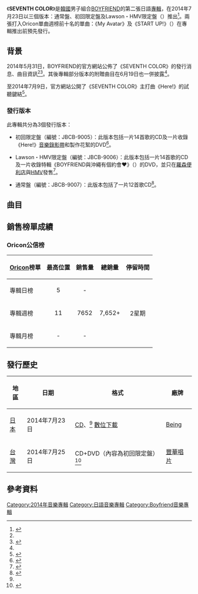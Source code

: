 {{Infobox album <!-- See Wikipedia:WikiProject Albums -->
| Name        = SEVENTH COLOR
| Type        = 錄音室專輯
| Artist      = [[Boyfriend_(男子團體)|BOYFRIEND]]
| Cover       = BOYFRIEND SEVENTH COLOR.jpg
| Border      = 
| Caption     = 通常盤封面
| Released    = {{Start date|2014|7|23}}
| Recorded    = 2014年
| Genre       = [[日語流行音樂|日語流行音樂]]
| Length      = 51:22
| Label       = [[Being_(公司)|Being]]
| Language    = [[日語|日語]]
| Producer    = [[Tokiko_Nishimuro|Tokiko Nishimuro]]
| Chart position = * 日榜最高排名第5位<ref name="Oricon1">{{cite web|title=Group Boyfriend's Popularity In Japan Heats Up With New Album And Ranks High On Oricon Chart|url=http://www.kpopstarz.com/articles/101588/20140730/group-boyfriends-popularity-in-japan-heats-up-with-new-album-and-ranks-high-on-oricon-chart.htm|work=kpopstarz|date=2014年7月23日|accessdate=2014年9月30日|language=en|archive-date=2014年10月6日|archive-url=https://web.archive.org/web/20141006073653/http://www.kpopstarz.com/articles/101588/20140730/group-boyfriends-popularity-in-japan-heats-up-with-new-album-and-ranks-high-on-oricon-chart.htm|dead-url=no}}</ref><small>（[[Oricon公信榜|Oricon]]）</small>
* 週間最高排名第11位<small>（[[Oricon公信榜|Oricon]]）</small> 
| Last album  = [[Obsession_(Boyfriend专辑)|OBSESSION]]<br>（2014年）
| This album  = '''SEVENTH COLOR'''<br>（2014年）
| Next album  = [[WITCH|WITCH]]<br>（2014年）
| Misc        = {{singles
  | Promo          = yes
  | Name           = WAVE
  | Type           = studio
  | Single 1       = [[My_Avatar|My Avatar]]
  | Single 1 date  = {{Start date|2014|3|26}}
  | Single 2       = {{link-en|START UP!|Startup!}}
  | Single 2 date  = {{Start date|2014|5|28}}
  }}
}}

《'''SEVENTH COLOR'''》是[[韓國|韓國]]男子組合[[Boyfriend_(男子團體)|BOYFRIEND]]的第二張日語[[專輯|專輯]]，在2014年7月23日以三個版本：通常盤、初回限定盤及Lawson・HMV限定盤（{{lang-ja|ローソン・HMV限定盤}}）推出<ref name="list">{{cite web |title=BOYFRIEND 2nd ALBUM 「SEVENTH COLOR」 2014年7月23日(水) リリース決定!! |url=http://boyfriend-jp.com/news/140531.html |website=boyfriend-jp.com |date=2014-05-31 |accessdate=2014-09-30 |language=ja |deadurl=yes |archiveurl=https://web.archive.org/web/20141006093315/http://boyfriend-jp.com/news/140531.html |archivedate=2014-10-06 }}</ref>。兩張打入Oricon單曲週榜前十名的單曲：《My Avatar》及《START UP!》（{{lang-ja|スタートアップ!}}）在專輯推出前預先發行。

==背景==
2014年5月31日，BOYFRIEND的官方網站公佈了《SEVENTH COLOR》的發行消息、曲目資訊<ref name="list"/><ref>{{cite web|url=http://natalie.mu/music/news/118013|title=BOYFRIEND単独公演でアルバム告知、新曲＆ソロ曲も披露|date=2014-06-02|work=|publisher=[[Natalie_(網站)|Natalie.mu]]|accessdate=2014-09-30|language=ja|archive-date=2014-10-06|archive-url=https://web.archive.org/web/20141006111503/http://natalie.mu/music/news/118013|dead-url=no}}</ref>。其後專輯部分版本的附贈曲目在6月19日也一併披露<ref name="list"/>。

至2014年7月9日，官方網站公開了《SEVENTH COLOR》主打曲《Here!》的試聽鍵結<ref>{{cite web|title=BOYFRIEND 2nd ALBUM「SEVENTH COLOR」から「Here!」着うた(R)先行配信決定！期間限定特典あり!!|url=http://boyfriend-jp.com/news/chakuuta140708.html|website=boyfriend-jp.com|date=2014-08-22|accessdate=2014-08-28|language=ja|deadurl=yes|archiveurl=https://web.archive.org/web/20141006094901/http://boyfriend-jp.com/news/chakuuta140708.html|archivedate=2014-10-06}}</ref>。

===發行版本===
此專輯共分為3個發行版本：

*初回限定盤（編號：JBCB-9005）：此版本包括一片14首歌的CD及一片收錄《Here!》[[音樂錄影帶|音樂錄影帶]]和製作花絮的DVD<ref name="sp">{{cite web|url=http://www.bgv.jp/shop/detail_shop.php?item_id=5104|title=BOYFRIEND｜SEVENTH COLOR【初回限定盤】｜Musing｜Being｜CD｜DVD｜グッズ｜チケット｜楽曲｜映像｜ダウンロード|date=|work=|publisher=[[Musing|Musing]]|accessdate=2014-09-30|language=ja|archive-date=2014-10-06|archive-url=https://web.archive.org/web/20141006110549/http://www.bgv.jp/shop/detail_shop.php?item_id=5104|dead-url=no}}</ref>。

*Lawson・HMV限定盤（編號：JBCB-9006）：此版本包括一片14首歌的CD及一片收錄特輯《BOYFRIEND與沖繩有個約會♥》（{{lang-ja|BOYFRIEND と過ごす沖縄デート♥}}）的DVD，並只在[[羅森_(便利店)|羅森便利店]]與[[HMV|HMV]]發售<ref name=HMV>{{cite web|url=http://www.hmv.co.jp/artist_BOYFRIEND_000000000458360/item_SEVENTH-COLOR-%E3%80%90%E3%83%AD%E3%83%BC%E3%82%BD%E3%83%B3%E3%83%BBHMV%E9%99%90%E5%AE%9A%E7%9B%A4%E3%80%91-CD-DVD_5787512|title=SEVENTH COLOR 【ローソン・HMV限定盤】(CD+DVD)  :  BOYFRIEND｜HMV ONLINE    -    JBCB-9006|language=ja|work=|publisher=[[HMV|HMV]]|accessdate=2014-09-30|archive-date=2014-08-02|archive-url=https://web.archive.org/web/20140802172020/http://www.hmv.co.jp/artist_BOYFRIEND_000000000458360/item_SEVENTH-COLOR-%E3%80%90%E3%83%AD%E3%83%BC%E3%82%BD%E3%83%B3%E3%83%BBHMV%E9%99%90%E5%AE%9A%E7%9B%A4%E3%80%91-CD-DVD_5787512|dead-url=no}}</ref>。

*通常盤（編號：JBCB-9007）：此版本包括了一片12首歌CD<ref name="regular">{{cite web|url=http://www.oricon.co.jp/prof/artist/564784/products/music/1083615/1/|title=「ＳＥＶＥＮＴＨ　ＣＯＬＯＲ」 ＢＯＹＦＲＩＥＮＤ│オリコン芸能人事典-ORICON STYLE|language=ja|work=|publisher=[[Oricon|Oricon]]|accessdate=2014-09-30|archive-date=2014-10-06|archive-url=https://web.archive.org/web/20141006195713/http://www.oricon.co.jp/prof/artist/564784/products/music/1083615/1/|dead-url=no}}</ref>。

==曲目==
{{tracklist
| collapsed       = no
| headline        = 基本曲目
| total_length    = 51:22

| title1          = Brand New Day
| music1          = {{link-ja|藤田司|TSUKASA (作曲家)|TSUKASA}}
| lyrics1         = TSUKASA
| arranger1       = {{link-ja|島田直|CHOKKAKU}}
| length1         = 4:49

| title2          = Here!
| music2          = [[Anders_Wigelius|Anders Wigelius]]<br>[[Erik_Wigelius|Erik Wigelius]]<br>{{link-en|巴黎的迪米特里|Dimitri From Paris|Dimitri}}
| lyrics2         = [[La_Teere|La Teere]]
| arranger2       = Erik Wigelius
| length2         = 3:02

| title3          = {{link-en|START UP!|Startup!}}
| note3           = {{lang|ja|スタートアップ!}}
| music3          = {{link-en|安德斯·約翰遜|Anders Johansson|Anders Johansson}}<br>[[Daichi|Daichi]]<br>[[you_which|you which]]
| lyrics3         = La Teere
| arranger3       = Anders Johansson<br>Daichi<br>you which
| length3         = 4:08

| title4          = Don't Stop
| note4           = [[趙光旻|光旻]]、[[盧珉玗|珉玗]]合唱
| music4          = [[Shun_Sato|Shun Sato]]
| lyrics4         = Shun Sato
| arranger4       = Shun Sato
| length4         = 2:59

| title5          = Sexy Love
| music5          = Anders Wigelius<br>Erik Wigelius<br>[[Andreas_Aleman|Andreas Aleman]]
| lyrics5         = [[ma-saya|ma-saya]]
| arranger5       = Erik Wigelius
| length5         = 4:28

| title6          = Keep on lovin' you
| music6          = [[Jany_Schella|Jany Schella]]<br>{{link-en|亞當·安德斯|Adam Anders|Adam Anders}}<br>[[Anders_Barren|Anders Barren]]<br>[[Nikki_Anders|Nikki Anders]]
| lyrics6         = [[橋本美雪|橋本美雪]]
| arranger6       = 島田直
| length6         = 4:29

| title7          = 別停止Summer
| note7           = {{lang|ja|やめないでSummer}}
| music7          = [[MANS_EK|MANS EK]]
| lyrics7         = [[ma-saya|ma-saya]]
| arranger7       = [[森谷敏紀|森谷敏紀]]
| length7         = 4:06

| title8          = SAYONARA
| music8          = {{link-ja|藤末樹|藤末樹}}
| lyrics8         = 藤末樹
| arranger8       = [[岩田雅之|岩田雅之]]
| length8         = 4:38

| title9          = [[My_Avatar|My Avatar]]
| music9          = Anders Wigelius<br>Erik Wigelius<br>[[James_Gicho|James Gicho]]
| lyrics9         = La Teere
| arranger9       = 島田直
| length9         = 4:38

| title10         = Freedom
| music10         = Anders Wigelius<br>Erik Wigelius
| lyrics10        = ma-saya
| arranger10      = Erik Wigelius
| length10        = 3:47

| title11         = CRAZY FLY
| music11         = {{link-en|埃里克·利德布姆|Erik Lidbom|Erik Lidbom}} 
| lyrics11        = ma-saya
| arranger11      = [[鈴木雅也|鈴木雅也]]
| length11        = 4:55

| title12         = The Same Sky
| music12         = [[前村香春|前村香春]]
| lyrics12        = Izuru
| arranger12      = 前村香春
| length12        = 5:23
}}
{{tracklist
| collapsed       = yes
| headline        = 初回限定盤附贈曲目：<ref name=sp />
| total_length    = 58:23

| title13         = Give me the Light
| note13          = [[金東玄|東玄]]獨唱
| music13         = 金東玄
| lyrics13        = Shun Sato
| arranger13      = Shun Sato
| length13        = 3:52

| title14         = My Way
| note14          = [[沈賢星|賢星]]獨唱
| music14         = {{link-ja|佐藤彰秀|AKIHIDE|AKIHIDE}}
| lyrics14        = 沈賢星<br>AKIHIDE
| arranger14      = AKIHIDE
| length14        = 3:09
}}
{{tracklist
| collapsed       = yes
| headline        = DVD <small>（初回限定盤）：<ref name=sp/>
| total_length    = 

| title1          = Here!
| note1           = [[音樂錄影帶|音樂錄影帶]]
| title2          = Here!
| note2           = 音樂錄影帶 - 幕後片段
}}
{{tracklist
| collapsed       = yes
| headline        = Lawson・HMV限定盤附贈曲目：<ref name=HMV />
| total_length    = 59:05

| title13         = 如何是好...
| note13          = {{lang|ja|どうしよう...}}；[[李正珉|正珉]]獨唱
| music13         = 李正珉
| lyrics13        = Shun Sato
| arranger13      = Shun Sato
| length13        = 3:57

| title14         = Time
| note14          = [[趙榮旻|榮旻]]獨唱
| music14         = {{link-ja|山口寬雄|山口寛雄}}
| lyrics14        = 橋本美雪
| arranger14      = 森谷敏紀
| length14        = 3:46
}}
{{tracklist
| collapsed       = yes
| headline        = DVD<small>（Lawson・HMV限定盤）：</small><ref name=HMV />
| title1          = BOYFRIEND與沖繩有個約會♥
| note1           = {{lang|ja|BOYFRIEND と過ごす沖縄デート♥}}
}}

==銷售榜單成績==
===Oricon公信榜===
{| class="wikitable" style="width:500px;"
|-
! style="text-align:center;"|[[Oricon|Oricon]]榜單
! style="text-align:center;"|最高位置
! style="text-align:center;"|銷售量
! style="text-align:center;"|總銷量
! style="text-align:center;"|停留時間
|-
|align="left"|專輯日榜
| style="text-align:center;"| 5
| style="text-align:center;" rowspan="1"| -
| style="text-align:center;" rowspan="3"| 7,652+
| style="text-align:center;" rowspan="3"| 2星期
|-
|align="left"|專輯週榜
| style="text-align:center;"| 11
| style="text-align:center;"| 7652
|-
|align="left"|專輯月榜
| style="text-align:center;"| -
| style="text-align:center;"| -
|}

==發行歷史==
{| class="wikitable plainrowheaders"
|-
! scope="col"| 地區 !! 日期 !! 格式 !! 廠牌
|-
! scope="row"| [[日本|日本]]
| 2014年7月23日
| [[CD|CD]]、<ref name=list /> [[數位音樂下載|數位下載]]
| [[Being_(公司)|Being]]
|-
! scope="row"| [[台灣|台灣]]
| 2014年7月25日
| CD+DVD（內容為初回限定盤）<ref>{{cite web|url=http://www.5music.com.tw/CDList-C.asp?cdno=435445678967|title=五大唱片|accessdate=2014-09-30|archive-date=2014-10-06|archive-url=https://web.archive.org/web/20141006093852/http://www.5music.com.tw/CDList-C.asp?cdno=435445678967|dead-url=no}}</ref>
| [[豐華唱片|豐華唱片]]
|}

==參考資料==
{{reflist}}

{{Boyfriend}}

[[Category:2014年音樂專輯|Category:2014年音樂專輯]]
[[Category:日語音樂專輯|Category:日語音樂專輯]]
[[Category:Boyfriend音樂專輯|Category:Boyfriend音樂專輯]]